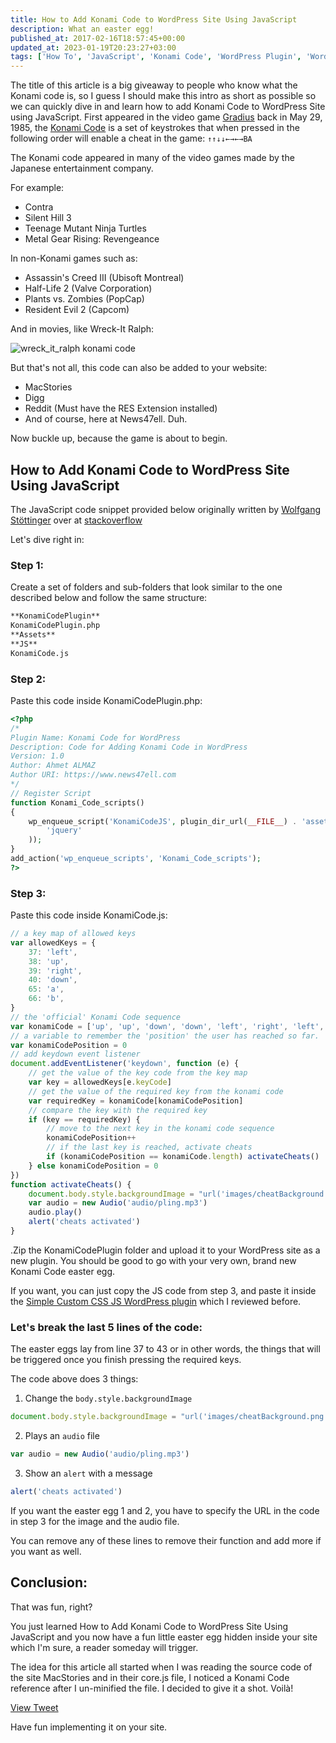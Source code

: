 ```yaml
---
title: How to Add Konami Code to WordPress Site Using JavaScript
description: What an easter egg!
published_at: 2017-02-16T18:57:45+00:00
updated_at: 2023-01-19T20:23:27+03:00
tags: ['How To', 'JavaScript', 'Konami Code', 'WordPress Plugin', 'WordPress']
---
```


The title of this article is a big giveaway to people who know what the Konami code is, so I guess I should make this intro as short as possible so we can quickly dive in and learn how to add Konami Code to WordPress Site using JavaScript.
First appeared in the video game [Gradius][1] back in May 29, 1985, the [Konami Code][2] is a set of keystrokes that when pressed in the following order will enable a cheat in the game: `↑↑↓↓←→←→BA`

The Konami code appeared in many of the video games made by the Japanese entertainment company.

For example:

- Contra
- Silent Hill 3
- Teenage Mutant Ninja Turtles
- Metal Gear Rising: Revengeance

In non-Konami games such as:

- Assassin's Creed III (Ubisoft Montreal)
- Half-Life 2 (Valve Corporation)
- Plants vs. Zombies (PopCap)
- Resident Evil 2 (Capcom)

And in movies, like Wreck-It Ralph:

![wreck_it_ralph konami code](/images/posts/wreck_it_ralph_konami_code.gif)

But that's not all, this code can also be added to your website:

- MacStories
- Digg
- Reddit (Must have the RES Extension installed)
- And of course, here at News47ell. Duh.

Now buckle up, because the game is about to begin.

## How to Add Konami Code to WordPress Site Using JavaScript

The JavaScript code snippet provided below originally written by [Wolfgang Stöttinger](https://twitter.com/wo_sto) over at [stackoverflow](https://stackoverflow.com/questions/31626852/how-to-add-konami-code-in-a-website-based-on-html)

Let's dive right in:

### Step 1:

Create a set of folders and sub-folders that look similar to the one described below and follow the same structure:

```md
**KonamiCodePlugin**
KonamiCodePlugin.php
**Assets**
**JS**
KonamiCode.js
```

### Step 2:

Paste this code inside KonamiCodePlugin.php:

```php
<?php
/*
Plugin Name: Konami Code for WordPress
Description: Code for Adding Konami Code in WordPress
Version: 1.0
Author: Ahmet ALMAZ
Author URI: https://www.news47ell.com
*/
// Register Script
function Konami_Code_scripts()
{
    wp_enqueue_script('KonamiCodeJS', plugin_dir_url(__FILE__) . 'assets/js/KonamiCode.js', array(
        'jquery'
    ));
}
add_action('wp_enqueue_scripts', 'Konami_Code_scripts');
?>
```

### Step 3:

Paste this code inside KonamiCode.js:

```js
// a key map of allowed keys
var allowedKeys = {
	37: 'left',
	38: 'up',
	39: 'right',
	40: 'down',
	65: 'a',
	66: 'b',
}
// the 'official' Konami Code sequence
var konamiCode = ['up', 'up', 'down', 'down', 'left', 'right', 'left', 'right', 'b', 'a']
// a variable to remember the 'position' the user has reached so far.
var konamiCodePosition = 0
// add keydown event listener
document.addEventListener('keydown', function (e) {
	// get the value of the key code from the key map
	var key = allowedKeys[e.keyCode]
	// get the value of the required key from the konami code
	var requiredKey = konamiCode[konamiCodePosition]
	// compare the key with the required key
	if (key == requiredKey) {
		// move to the next key in the konami code sequence
		konamiCodePosition++
		// if the last key is reached, activate cheats
		if (konamiCodePosition == konamiCode.length) activateCheats()
	} else konamiCodePosition = 0
})
function activateCheats() {
	document.body.style.backgroundImage = "url('images/cheatBackground.png')"
	var audio = new Audio('audio/pling.mp3')
	audio.play()
	alert('cheats activated')
}
```

.Zip the KonamiCodePlugin folder and upload it to your WordPress site as a new plugin. You should be good to go with your very own, brand new Konami Code easter egg.

If you want, you can just copy the JS code from step 3, and paste it inside the [Simple Custom CSS JS WordPress plugin](https://www.news47ell.com/reviews/simple-custom-css-js-review-custom-css-wordpress-plugin/) which I reviewed before.

### Let's break the last 5 lines of the code:

The easter eggs lay from line 37 to 43 or in other words, the things that will be triggered once you finish pressing the required keys.

The code above does 3 things:

1. Change the `body.style.backgroundImage`

```js
document.body.style.backgroundImage = "url('images/cheatBackground.png')"
```

2. Plays an `audio` file

```js
var audio = new Audio('audio/pling.mp3')
```

3. Show an `alert` with a message

```js
alert('cheats activated')
```

If you want the easter egg 1 and 2, you have to specify the URL in the code in step 3 for the image and the audio file.

You can remove any of these lines to remove their function and add more if you want as well.

## Conclusion:

That was fun, right?

You just learned How to Add Konami Code to WordPress Site Using JavaScript and you now have a fun little easter egg hidden inside your site which I'm sure, a reader someday will trigger.

The idea for this article all started when I was reading the source code of the site MacStories and in their core.js file, I noticed a Konami Code reference after I un-minified the file. I decided to give it a shot. Voilà!

[View Tweet](https://twitter.com/Music47ell/status/803651351305519104)

Have fun implementing it on your site.

[1]: https://en.wikipedia.org/wiki/Gradius_(video_game)
[2]: https://en.wikipedia.org/wiki/Konami_Code
